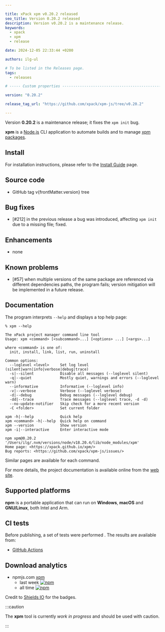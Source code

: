```yaml
---

title: xPack xpm v0.20.2 released
seo_title: Version 0.20.2 released
description: Version v0.20.2 is a maintenance release.
keywords:
  - xpack
  - xpm
  - release

date: 2024-12-05 22:33:44 +0200

authors: ilg-ul

# To be listed in the Releases page.
tags:
  - releases

# ----- Custom properties -----------------------------------------------------

version: "0.20.2"

release_tag_url: "https://github.com/xpack/xpm-js/tree/v0.20.2"

---
```




Version **0.20.2** is a maintenance release; it fixes the `xpm init` bug.

<!-- truncate -->

<PageMetadata title={frontMatter.seo_title} />

**xpm** is a
[Node.js](https://nodejs.org/en/) CLI
application to automate builds and to manage
[xpm packages](/docs/getting-started/#xpm-packages).

<Prerequisites nodeVersion="18"/>

## Install

For installation instructions, please refer to the
[Install Guide](/docs/install/)
page.

## Source code

- <Link to={frontMatter.release_tag_url}>GitHub tag v{frontMatter.version} tree</Link>

## Bug fixes

- [#212] in the previous release a bug was introduced, affecting `xpm init`
due to a missing file; fixed.

## Enhancements

- none

## Known problems

- [#57] when multiple versions of the same package are referenced
  via different dependencies paths, the program fails; version
  mitigation will be implemented in a future release.

## Documentation

The program interprets `--help` and displays a top help page:

```console
% xpm --help

The xPack project manager command line tool
Usage: xpm <command> [<subcommand>...] [<options> ...] [<args>...]

where <command> is one of:
  init, install, link, list, run, uninstall

Common options:
  --loglevel <level>     Set log level (silent|warn|info|verbose|debug|trace)
  -s|--silent            Disable all messages (--loglevel silent)
  -q|--quiet             Mostly quiet, warnings and errors (--loglevel warn)
  --informative          Informative (--loglevel info)
  -v|--verbose           Verbose (--loglevel verbose)
  -d|--debug             Debug messages (--loglevel debug)
  -dd|--trace            Trace messages (--loglevel trace, -d -d)
  --no-update-notifier   Skip check for a more recent version
  -C <folder>            Set current folder

xpm -h|--help            Quick help
xpm <command> -h|--help  Quick help on command
xpm --version            Show version
xpm -i|--interactive     Enter interactive mode

npm xpm@0.20.2 '/Users/ilg/.nvm/versions/node/v18.20.4/lib/node_modules/xpm'
Home page: <https://xpack.github.io/xpm/>
Bug reports: <https://github.com/xpack/xpm-js/issues/>
```

Similar pages are available for each command.

For more details, the project documentation is available online from the
[web site](/).

## Supported platforms

**npm** is a portable application that can run on
**Windows**, **macOS** and **GNU/Linux**, both Intel and Arm.

## CI tests

Before publishing, a set of tests were performed .
The results are available from:

- [GitHub Actions](https://github.com/xpack/xpm-js/actions)

## Download analytics

- npmjs.com [xpm](https://www.npmjs.com/package/xpm)
  - last week [![npm](https://img.shields.io/npm/dw/xpm.svg)](https://www.npmjs.com/package/xpm/)
  - all time [![npm](https://img.shields.io/npm/dt/xpm.svg)](https://www.npmjs.com/package/xpm/)

Credit to [Shields IO](https://shields.io) for the badges.

:::caution

The **xpm** tool is currently _work in progress_ and should be used with caution.

:::
